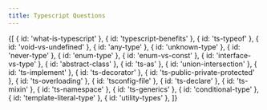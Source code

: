 ```yaml
---
title: Typescript Questions
---
```



<List path="questions/typescript/">
	{[
		{ id: 'what-is-typescript' },
		{ id: 'typescript-benefits' },
		{ id: 'ts-typeof' },
		{ id: 'void-vs-undefined' },
		{ id: 'any-type' },
		{ id: 'unknown-type' },
		{ id: 'never-type' },
		{ id: 'enum-type' },
		{ id: 'enum-vs-const' },
		{ id: 'interface-vs-type' },
		{ id: 'abstract-class' },
		{ id: 'ts-as' },
		{ id: 'union-intersection' },
		{ id: 'ts-implement' },
		{ id: 'ts-decorator' },
		{ id: 'ts-public-private-protected' },
		{ id: 'ts-overloading' },
		{ id: 'tsconfig-file' },
		{ id: 'ts-declare' },
		{ id: 'ts-mixin' },
		{ id: 'ts-namespace' },
		{ id: 'ts-generics' },
		{ id: 'conditional-type' },
		{ id: 'template-literal-type' },
		{ id: 'utility-types' },
	]}
</List>

